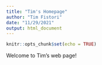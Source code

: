 ```yaml
---
title: "Tim's Homepage"
author: "Tim Fistori"
date: "11/29/2021"
output: html_document
---
```


```r
knitr::opts_chunk$set(echo = TRUE)
```

Welcome to Tim's web page!

